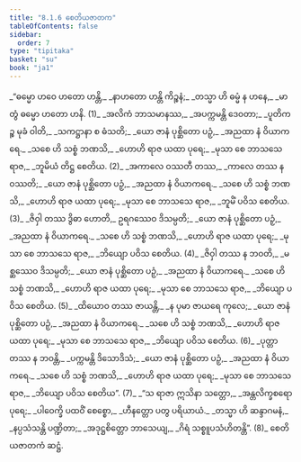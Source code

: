 ```yaml
---
title: "8.1.6 စေတိယဇာတက"
tableOfContents: false
sidebar:
  order: 7
type: "tipitaka"
basket: "su"
book: "ja1"
---
```



<DynamicBreadcrumb />

<Division number="45" book="ja1">

<Paragraph number="1722" type="verses" book="ja1">
_“ဓမ္မော ဟဝေ ဟတော ဟန္တိ,_  
_နာဟတော ဟန္တိ ကိဉ္စနံ;_  
_တသ္မာ ဟိ ဓမ္မံ န ဟနေ,_  
_မာ တွံ ဓမ္မော ဟတော ဟနိ. (1)_  

</Paragraph>

</Division>
<Division number="46" book="ja1">

<Paragraph number="1723" type="verses" book="ja1">
_အလိကံ ဘာသမာနဿ,_  
_အပက္ကမန္တိ ဒေဝတာ;_  
_ပူတိကဉ္စ မုခံ ဝါတိ,_  
_သကဋ္ဌာနာ စ ဓံသတိ;_  
_ယော ဇာနံ ပုစ္ဆိတော ပဉှံ,_  
_အညထာ နံ ဝိယာကရေ._  

</Paragraph>

</Division>
<Division number="47" book="ja1">

<Paragraph number="1724" type="verses" book="ja1">
_သစေ ဟိ သစ္စံ ဘဏသိ,_  
_ဟောဟိ ရာဇ ယထာ ပုရေ;_  
_မုသာ စေ ဘာသသေ ရာဇ,_  
_ဘူမိယံ တိဋ္ဌ စေတိယ. (2)_  

</Paragraph>

</Division>
<Division number="48" book="ja1">

<Paragraph number="1725" type="verses" book="ja1">
_အကာလေ ဝဿတီ တဿ,_  
_ကာလေ တဿ န ဝဿတိ;_  
_ယော ဇာနံ ပုစ္ဆိတော ပဉှံ,_  
_အညထာ နံ ဝိယာကရေ._  

</Paragraph>

</Division>
<Division number="49" book="ja1">

<Paragraph number="1726" type="verses" book="ja1">
_သစေ ဟိ သစ္စံ ဘဏသိ,_  
_ဟောဟိ ရာဇ ယထာ ပုရေ;_  
_မုသာ စေ ဘာသသေ ရာဇ,_  
_ဘူမိံ ပဝိသ စေတိယ. (3)_  

</Paragraph>

</Division>
<Division number="50" book="ja1">

<Paragraph number="1727" type="verses" book="ja1">
_ဇိဝှါ တဿ ဒွိဓာ ဟောတိ,_  
ဥရဂဿေဝ ဒိသမ္ပတိ;_  
_ယော ဇာနံ ပုစ္ဆိတော ပဉှံ,_  
_အညထာ နံ ဝိယာကရေ._  

</Paragraph>

</Division>
<Division number="51" book="ja1">

<Paragraph number="1728" type="verses" book="ja1">
_သစေ ဟိ သစ္စံ ဘဏသိ,_  
_ဟောဟိ ရာဇ ယထာ ပုရေ;_  
_မုသာ စေ ဘာသသေ ရာဇ,_  
_ဘိယျော ပဝိသ စေတိယ. (4)_  

</Paragraph>

</Division>
<Division number="52" book="ja1">

<Paragraph number="1729" type="verses" book="ja1">
_ဇိဝှါ တဿ န ဘဝတိ,_  
_မစ္ဆဿေဝ ဒိသမ္ပတိ;_  
_ယော ဇာနံ ပုစ္ဆိတော ပဉှံ,_  
_အညထာ နံ ဝိယာကရေ._  

</Paragraph>

</Division>
<Division number="53" book="ja1">

<Paragraph number="1730" type="verses" book="ja1">
_သစေ ဟိ သစ္စံ ဘဏသိ,_  
_ဟောဟိ ရာဇ ယထာ ပုရေ;_  
_မုသာ စေ ဘာသသေ ရာဇ,_  
_ဘိယျော ပဝိသ စေတိယ. (5)_  

</Paragraph>

</Division>
<Division number="54" book="ja1">

<Paragraph number="1731" type="verses" book="ja1">
_ထိယောဝ တဿ ဇာယန္တိ,_  
_န ပုမာ ဇာယရေ ကုလေ;_  
_ယော ဇာနံ ပုစ္ဆိတော ပဉှံ,_  
_အညထာ နံ ဝိယာကရေ._  

</Paragraph>

</Division>
<Division number="55" book="ja1">

<Paragraph number="1732" type="verses" book="ja1">
_သစေ ဟိ သစ္စံ ဘဏသိ,_  
_ဟောဟိ ရာဇ ယထာ ပုရေ;_  
_မုသာ စေ ဘာသသေ ရာဇ,_  
_ဘိယျော ပဝိသ စေတိယ. (6)_  

</Paragraph>

</Division>
<Division number="56" book="ja1">

<Paragraph number="1733" type="verses" book="ja1">
_ပုတ္တာ တဿ န ဘဝန္တိ,_  
_ပက္ကမန္တိ ဒိသောဒိသံ;_  
_ယော ဇာနံ ပုစ္ဆိတော ပဉှံ,_  
_အညထာ နံ ဝိယာကရေ._  

</Paragraph>

</Division>
<Division number="57" book="ja1">

<Paragraph number="1734" type="verses" book="ja1">
_သစေ ဟိ သစ္စံ ဘဏသိ,_  
_ဟောဟိ ရာဇ ယထာ ပုရေ;_  
_မုသာ စေ ဘာသသေ ရာဇ,_  
_ဘိယျော ပဝိသ စေတိယ”. (7)_  

</Paragraph>

</Division>
<Division number="58" book="ja1">

<Paragraph number="1735" type="verses" book="ja1">
_“သ ရာဇာ ဣသိနာ သတ္တော,_  
_အန္တလိက္ခစရော ပုရေ;_  
_ပါဝေက္ခိ ပထဝိံ စေစ္စော,_  
_ဟီနတ္တော ပတွ ပရိယာယံ._  

</Paragraph>

</Division>
<Division number="59" book="ja1">

<Paragraph number="1736" type="verses" book="ja1">
_တသ္မာ ဟိ ဆန္ဒာဂမနံ,_  
_နပ္ပသံသန္တိ ပဏ္ဍိတာ;_  
_အဒုဋ္ဌစိတ္တော ဘာသေယျ,_  
_ဂိရံ သစ္စူပသံဟိတန္တိ”. (8)_  


</Paragraph>
</Division>

<Paragraph number="1737" type="center" book="ja1">
စေတိယဇာတကံ ဆဋ္ဌံ.
</Paragraph>
